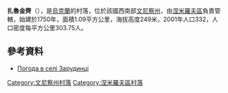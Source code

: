 {{coord|48|55|39|N|28|55|50|E|scale:30000|display=title}}

'''扎魯金齊'''（{{lang-uk|Зарудинці}}），是[[烏克蘭|烏克蘭]]的村落，位於該國西南部[[文尼察州|文尼察州]]，由[[涅米羅夫區|涅米羅夫區]]負責管轄，始建於1750年，面積1.09平方公里，海拔高度249米，2001年人口332，人口密度每平方公里303.75人。

==參考資料==
* [http://weather.in.ua/ua/vinnickaja/8618 Погода в селі Зарудинці] {{Wayback|url=http://weather.in.ua/ua/vinnickaja/8618 |date=20160305085843 }}

[[Category:文尼察州村落|Category:文尼察州村落]]
[[Category:涅米羅夫區村落|Category:涅米羅夫區村落]]


{{Vinnytsia-geo-stub}}